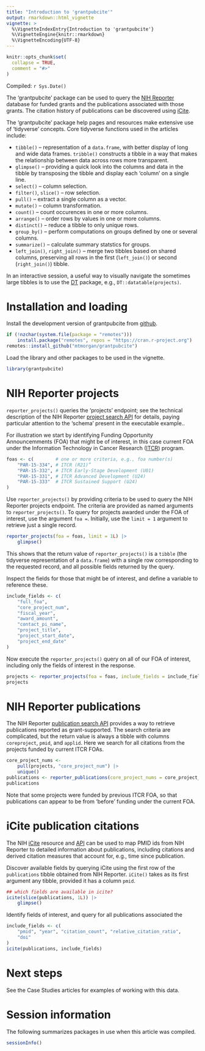 ```yaml
---
title: "Introduction to 'grantpubcite'"
output: rmarkdown::html_vignette
vignette: >
  %\VignetteIndexEntry{Introduction to 'grantpubcite'}
  %\VignetteEngine{knitr::rmarkdown}
  %\VignetteEncoding{UTF-8}
---
```


```r
knitr::opts_chunk$set(
  collapse = TRUE,
  comment = "#>"
)
```

Compiled: `r Sys.Date()`

The 'grantpubcite' package can be used to query the [NIH Reporter][]
database for funded grants and the publications associated with those
grants. The citation history of publications can be discovered using
[iCite][].

The 'grantpubcite' package help pages and resources make extensive use
of 'tidyverse' concepts. Core tidyverse functions used in the articles
include:

- `tibble()` -- representation of a `data.frame`, with better display
  of long and wide data frames. `tribble()` constructs a tibble in a
  way that makes the relationship between data across rows more
  transparent.
- `glimpse()` -- providing a quick look into the columns and data in
  the tibble by transposing the tibble and display each 'column' on a
  single line.
- `select()` -- column selection.
- `filter()`, `slice()` -- row selection.
- `pull()` -- extract a single column as a vector.
- `mutate()` -- column transformation.
- `count()` -- count occurences in one or more columns.
- `arrange()` -- order rows by values in one or more columns.
- `distinct()` -- reduce a tibble to only unique rows.
- `group_by()` -- perform computations on groups defined by one or
  several columns.
- `summarize()` -- calculate summary statstics for groups.
- `left_join()`, `right_join()` -- merge two tibbles based on shared
  columns, preserving all rows in the first (`left_join()`) or second
  (`right_join()`) tibble.

In an interactive session, a useful way to visually navigate the
sometimes large tibbles is to use the [DT][] package, e.g.,
`DT::datatable(projects)`.

[NIH Reporter]: https://reporter.nih.gov/
[iCite]: https://icite.od.nih.gov/
[DT]: https://cran.r-project.org/package=DT

# Installation and loading

Install the development version of grantpubcite from [github][].

[github]: https://github.com/mtmorgan/grantpubcite

```r
if (!nzchar(system.file(package = "remotes")))
    install.package("remotes", repos = "https://cran.r-project.org")
remotes::install_github("mtmorgan/grantpubcite")
```

Load the library and other packages to be used in the vignette.

```r
library(grantpubcite)
```

# NIH Reporter projects

`reporter_projects()` queries the 'projects' endpoint; see the
technical description of the NIH Reporter [project search API][NIH
search] for details, paying particular attention to the 'schema'
present in the executable example..

[NIH search]: https://api.reporter.nih.gov/#!/Search/Projects

For illustration we start by identifying Funding Opportunity
Announcemments (FOA) that might be of interest, in this case current
FOA under the Information Technology in Cancer Research ([ITCR][])
program.

[ITCR]: https://itcr.cancer.gov/

```r
foas <- c(        # one or more criteria, e.g., foa number(s)
    "PAR-15-334", # ITCR (R21)”
    "PAR-15-332", # ITCR Early-Stage Development (U01)
    "PAR-15-331", # ITCR Advanced Development (U24)
    "PAR-15-333"  # ITCR Sustained Support (U24)
)
```

Use `reporter_projects()` by providing criteria to be used to query
the NIH Reporter projects endpoint. The criteria are provided as named
arguments to `reporter_projects()`. To query for projects awarded
under the FOA of interest, use the argument `foa =`. Initially, use
the `limit = 1` argument to retrieve just a single record.

```r
reporter_projects(foa = foas, limit = 1L) |>
    glimpse()
```

This shows that the return value of `reporter_projects()` is a
`tibble` (the tidyverse representation of a `data.frame`) with a
single row corresponding to the requested record, and all possible
fields returned by the query.

Inspect the fields for those that might be of interest, and define a
variable to reference these.

```r
include_fields <- c(
    "full_foa",
    "core_project_num",
    "fiscal_year",
    "award_amount",
    "contact_pi_name",
    "project_title",
    "project_start_date",
    "project_end_date"
)
```

Now execute the `reporter_projects()` query on all of our FOA of
interest, including only the fields of interest in the response.

```r
projects <- reporter_projects(foa = foas, include_fields = include_fields)
projects
```

# NIH Reporter publications

The NIH Reporter [publication search API][] provides a way to retrieve
publications reported as grant-supported. The search criteria are
complicated, but the return value is always a tibble with columns
`coreproject`, `pmid`, and `applid`. Here we search for all citations
from the projects funded by current ITCR FOAs.

[publication search API]: https://api.reporter.nih.gov/#!/Search/Publications

```r
core_project_nums <-
    pull(projects, "core_project_num") |>
    unique()
publications <- reporter_publications(core_project_nums = core_project_nums)
publications
```

Note that some projects were funded by previous ITCR FOA, so that
publications can appear to be from 'before' funding under the current
FOA.

# iCite publication citations

The NIH [iCite][] resource and [API][iCite API] can be used to map
PMID ids from NIH Reporter to detailed information about publications,
including citations and derived citation measures that account for,
e.g., time since publication.

[iCite API]: https://icite.od.nih.gov/api

Discover available fields by querying iCite using the first row of the
`publications` tibble obtained from NIH Reporter. `iCite()` takes as
its first argument any tibble, provided it has a column `pmid`.

```r
## which fields are available in icite?
icite(slice(publications, 1L)) |>
    glimpse()
```

Identify fields of interest, and query for all publications associated the

```r
include_fields <- c(
    "pmid", "year", "citation_count", "relative_citation_ratio",
    "doi"
)
icite(publications, include_fields)
```

# Next steps

See the Case Studies articles for examples of working with this data.

# Session information

The following summarizes packages in use when this article was compiled.

```r
sessionInfo()
```

